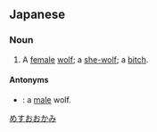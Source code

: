 ==Japanese==
{{ja-kanjitab}}

===Noun===
{{ja-noun|めすおおかみ}}

# {{lb|ja|rare|sort=めすおおかみ}} A [[female]] [[wolf]]; a [[she-wolf]]; a [[bitch]].

====Antonyms====
* {{ja-r|雄狼|おすおおかみ}}: a [[male]] wolf.

[[Category:ja:Female animals|めすおおかみ]]